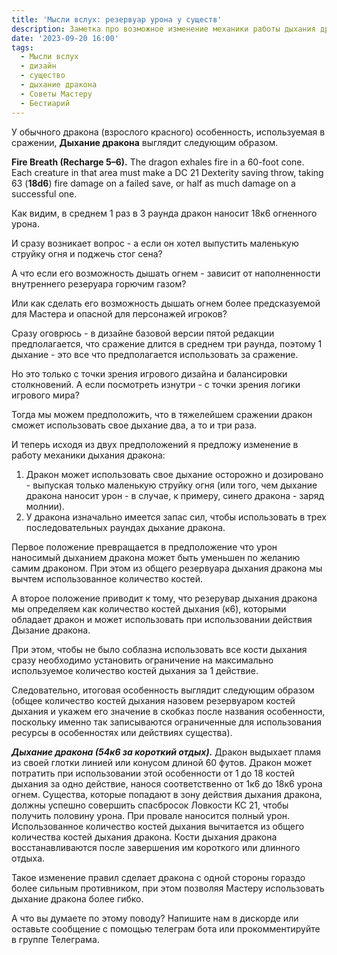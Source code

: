 ```yaml
---
title: 'Мысли вслух: резервуар урона у существ'
description: Заметка про возможное изменение механики работы дыхания дракона и аналогичных ему особенностей существ
date: '2023-09-20 16:00'
tags:
  - Мысли вслух
  - дизайн
  - существо
  - дыхание дракона
  - Советы Мастеру
  - Бестиарий
---
```


У обычного дракона (взрослого красного) особенность, используемая в сражении, **Дыхание дракона** выглядит следующим образом.

<Aside>

**Fire Breath (Recharge 5–6).** The dragon exhales fire in a 60-foot cone. Each creature in that area must make a DC 21 Dexterity saving throw, taking 63 (**18d6**) fire damage on a failed save, or half as much damage on a successful one.

</Aside>

Как видим, в среднем 1 раз в 3 раунда дракон наносит 18к6 огненного урона.

И сразу возникает вопрос - а если он хотел выпустить маленькую струйку огня и поджечь стог сена?

А что если его возможность дышать огнем - зависит от наполненности внутреннего резеруара горючим газом?

Или как сделать его возможность дышать огнем более предсказуемой для Мастера и опасной для персонажей игроков?

Сразу оговрюсь - в дизайне базовой версии пятой редакции предполагается, что сражение длится в среднем три раунда, поэтому 1 дыхание - это все что предполагается использовать за сражение.

Но это только с точки зрения игрового дизайна и балансировки столкновений. А если посмотреть изнутри - с точки зрения логики игрового мира?

Тогда мы можем предположить, что в тяжелейшем сражении дракон сможет использовать свое дыхание два, а то и три раза.

И теперь исходя из двух предположений я предложу изменение в работу механики дыхания дракона:

1. Дракон может использовать свое дыхание осторожно и дозировано - выпуская только маленькую струйку огня (или того, чем дыхание дракона наносит урон - в случае, к примеру, синего дракона - заряд молнии).
2. У дракона изначально имеется запас сил, чтобы использовать в трех последовательных раундах дыхание дракона.

Первое положение превращается в предположение что урон наносимый дыханием дракона может быть уменьшен по желанию самим драконом. При этом из общего резервуара дыхания дракона мы вычтем использованное количество костей.

А второе положение приводит к тому, что резерувар дыхания дракона мы определяем как количество костей дыхания (к6), которыми обладает дракон и может использовать при использовании действия Дызание дракона.

При этом, чтобы не было соблазна использовать все кости дыхания сразу необходимо установить ограничение на максимально используемое количество костей дыхания за 1 действие.

Следовательно, итоговая особенность выглядит следующим образом (общее количество костей дыхания назовем резервуаром костей дыхания и укажем его значение в скобказ после названия особенности, поскольку именно так записываются ограниченные для использования ресурсы в особенностях или действиях существа).

**_Дыхание дракона (54к6 за короткий отдых)._** Дракон выдыхает пламя из своей глотки линией или конусом длиной 60 футов. Дракон может потратить при использовании этой особенности от 1 до 18 костей дыхания за одно действие, нанося соответственно от 1к6 до 18к6 урона огнем. Существа, которые попадают в зону действия дыхания дракона, должны успешно совершить спасбросок Ловкости КС 21, чтобы получить половину урона. При провале наносится полный урон. Использованное количество костей дыхания вычитается из общего количества костей дыхания дракона. Кости дыхания дракона восстанавливаются после завершения им короткого или длинного отдыха.

Такое изменение правил сделает дракона с одной стороны гораздо более сильным противником, при этом позволяя Мастеру использовать дыхание дракона более гибко.

А что вы думаете по этому поводу? Напишите нам в дискорде или оставьте сообщение с помощью телеграм бота или прокомментируйте в группе Телеграма.
